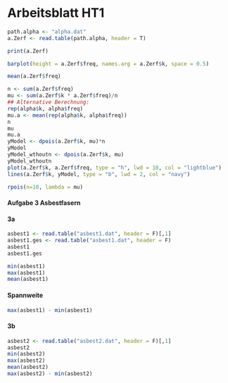 # Arbeitsblatt HT1 {.unnumbered}

```r
path.alpha <- "alpha.dat"
a.Zerf <- read.table(path.alpha, header = T)

print(a.Zerf)

barplot(height = a.Zerf$freq, names.arg = a.Zerf$k, space = 0.5)

mean(a.Zerf$freq)

n <- sum(a.Zerf$freq)
mu <- sum(a.Zerf$k * a.Zerf$freq)/n
## Alternative Berechnung:
rep(alpha$k, alpha$freq)
mu.a <- mean(rep(alpha$k, alpha$freq))
n
mu
mu.a
yModel <- dpois(a.Zerf$k, mu)*n
yModel
yModel_wthoutn <- dpois(a.Zerf$k, mu)
yModel_wthoutn
plot(a.Zerf$k, a.Zerf$freq, type = "h", lwd = 10, col = "lightblue")
lines(a.Zerf$k, yModel, type = "b", lwd = 2, col = "navy")

```

```r
rpois(n=10, lambda = mu)
```

#### Aufgabe 3 Asbestfasern

#### 3a

```r
asbest1 <- read.table("asbest1.dat", header = F)[,1]
asbest1.ges <- read.table("asbest1.dat", header = F)
asbest1
asbest1.ges

min(asbest1)
max(asbest1)
mean(asbest1)

```

#### Spannweite

```r
max(asbest1) - min(asbest1)

```

#### 3b

```r
asbest2 <- read.table("asbest2.dat", header = F)[,1]
asbest2
min(asbest2)
max(asbest2)
mean(asbest2)
max(asbest2) - min(asbest2)
```
